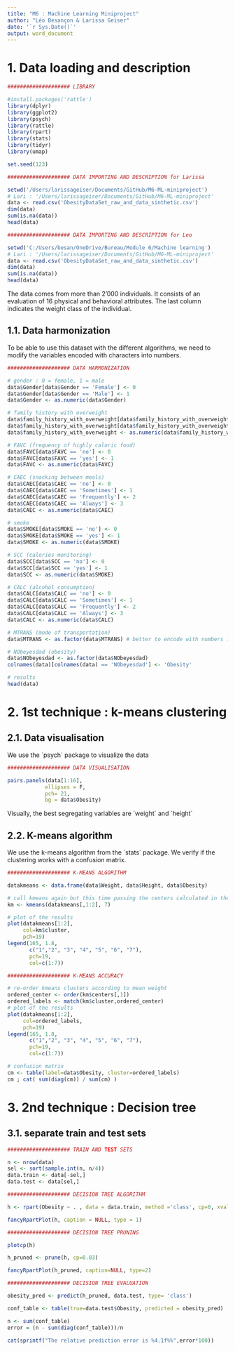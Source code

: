 ```yaml
---
title: "M6 : Machine Learning Miniproject"
author: "Léo Besançon & Larissa Geiser"
date: '`r Sys.Date()`'
output: word_document
---
```


# 1. Data loading and description

```r
#################### LIBRARY 

#install.packages('rattle')
library(dplyr)
library(ggplot2)
library(psych)
library(rattle)
library(rpart)
library(stats)
library(tidyr)
library(umap)

set.seed(123)
```

```r
#################### DATA IMPORTING AND DESCRIPTION for Larissa

setwd('/Users/larissageiser/Documents/GitHub/M6-ML-miniproject') 
# Lari : '/Users/larissageiser/Documents/GitHub/M6-ML-miniproject'
data <- read.csv('ObesityDataSet_raw_and_data_sinthetic.csv')
dim(data)
sum(is.na(data))
head(data)
```
```r
#################### DATA IMPORTING AND DESCRIPTION for Leo

setwd('C:/Users/besan/OneDrive/Bureau/Module 6/Machine learning') 
# Lari : '/Users/larissageiser/Documents/GitHub/M6-ML-miniproject'
data <- read.csv('ObesityDataSet_raw_and_data_sinthetic.csv')
dim(data)
sum(is.na(data))
head(data)
```

The data comes from more than 2'000 individuals. It consists of an evaluation of 16 physical and behavioral attributes. The last column indicates the weight class of the individual.

## 1.1. Data harmonization

To be able to use this dataset with the different algorithms, we need to modify the variables encoded with characters into numbers.

```r
#################### DATA HARMONIZATION

# gender : 0 = female, 1 = male
data$Gender[data$Gender == 'Female'] <- 0
data$Gender[data$Gender == 'Male'] <- 1
data$Gender <- as.numeric(data$Gender)

# family history with overweight
data$family_history_with_overweight[data$family_history_with_overweight == 'no'] <- 0
data$family_history_with_overweight[data$family_history_with_overweight == 'yes'] <- 1
data$family_history_with_overweight <- as.numeric(data$family_history_with_overweight)

# FAVC (frequency of highly caloric food)
data$FAVC[data$FAVC == 'no'] <- 0
data$FAVC[data$FAVC == 'yes'] <- 1
data$FAVC <- as.numeric(data$FAVC)

# CAEC (snacking between meals)
data$CAEC[data$CAEC == 'no'] <- 0
data$CAEC[data$CAEC == 'Sometimes'] <- 1
data$CAEC[data$CAEC == 'Frequently'] <- 2
data$CAEC[data$CAEC == 'Always'] <- 3
data$CAEC <- as.numeric(data$CAEC)

# smoke
data$SMOKE[data$SMOKE == 'no'] <- 0
data$SMOKE[data$SMOKE == 'yes'] <- 1
data$SMOKE <- as.numeric(data$SMOKE)

# SCC (calories monitoring)
data$SCC[data$SCC == 'no'] <- 0
data$SCC[data$SCC == 'yes'] <- 1
data$SCC <- as.numeric(data$SMOKE)

# CALC (alcohol consumption)
data$CALC[data$CALC == 'no'] <- 0
data$CALC[data$CALC == 'Sometimes'] <- 1
data$CALC[data$CALC == 'Frequently'] <- 2
data$CALC[data$CALC == 'Always'] <- 3
data$CALC <- as.numeric(data$CALC)

# MTRANS (mode of transportation)
data$MTRANS <- as.factor(data$MTRANS) # better to encode with numbers ? i don't think so

# NObeyesdad (obesity)
data$NObeyesdad <- as.factor(data$NObeyesdad)
colnames(data)[colnames(data) == 'NObeyesdad'] <- 'Obesity'

# results
head(data)

```


# 2. 1st technique : k-means clustering

## 2.1. Data visualisation

We use the ´psych´ package to visualize the data

```r
#################### DATA VISUALISATION

pairs.panels(data[1:16],
            ellipses = F,
            pch= 21,
            bg = data$Obesity)

```
Visually, the best segregating variables are ´weight´ and ´height´


## 2.2. K-means algorithm
We use the k-means algorithm from the ´stats´ package. We verify if the clustering works with a confusion matrix. 

```r
#################### K-MEANS ALGORITHM

datakmeans <- data.frame(data$Weight, data$Height, data$Obesity)

# call kmeans again but this time passing the centers calculated in the previous step
km <- kmeans(datakmeans[,1:2], 7)

# plot of the results
plot(datakmeans[1:2], 
     col=km$cluster, 
     pch=19)
legend(165, 1.8, 
       c("1","2", "3", "4", "5", "6", "7"),
       pch=19, 
       col=c(1:7))

```


```r
#################### K-MEANS ACCURACY

# re-order kmeans clusters according to mean weight
ordered_center <- order(km$centers[,1])
ordered_labels <- match(km$cluster,ordered_center)
# plot of the results
plot(datakmeans[1:2], 
     col=ordered_labels, 
     pch=19)
legend(165, 1.8, 
       c("1","2", "3", "4", "5", "6", "7"),
       pch=19, 
       col=c(1:7))

# confusion matrix
cm <- table(label=data$Obesity, cluster=ordered_labels)
cm ; cat( sum(diag(cm)) / sum(cm) )

```


# 3. 2nd technique : Decision tree

## 3.1. separate train and test sets

```r
#################### TRAIN AND TEST SETS

n <- nrow(data)
sel <- sort(sample.int(n, n/4))
data.train <- data[-sel,]
data.test <- data[sel,]

```

```r
#################### DECISION TREE ALGORITHM

h <- rpart(Obesity ~ . , data = data.train, method ='class', cp=0, xval=500)

fancyRpartPlot(h, caption = NULL, type = 1)

```

```r
#################### DECISION TREE PRUNING

plotcp(h)

h_pruned <- prune(h, cp=0.03)

fancyRpartPlot(h_pruned, caption=NULL, type=2)
```

```r
#################### DECISION TREE EVALUATION

obesity_pred <- predict(h_pruned, data.test, type= 'class')

conf_table <- table(true=data.test$Obesity, predicted = obesity_pred)

n <- sum(conf_table)
error = (n - sum(diag(conf_table)))/n

cat(sprintf("The relative prediction error is %4.1f%%",error*100))
```




